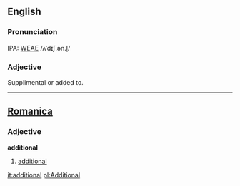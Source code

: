 ==English==

===Pronunciation===
IPA: [[WEAE]] /ʌˈdɪʃ.ən.l̩/

===Adjective===
Supplimental or added to.
----

==[[Romanica]]==
===Adjective===
<b>additional</b>
#[[additional]]

[[it:additional]]
[[pl:Additional]]